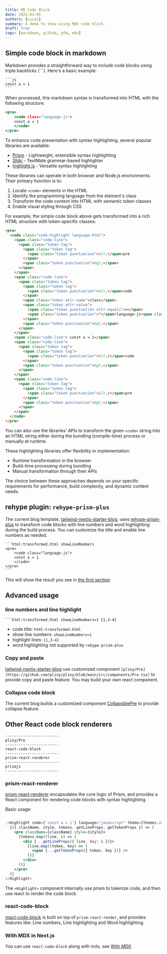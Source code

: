 ```yaml
---
title: MD Code Block
date: 2025-03-05
authors: [Lucas]
summary: A demo to show using MDX code block.
draft: true
tags: [markdown, github, gfm, mdx]
---
```


<TOCInline toc={props.toc} toHeading={2} exclude="Introduction" />

## Simple code block in markdown

Markdown provides a straightforward way to include code blocks using triple backticks (```). Here's a basic example:

````
```js
const a = 1
```
````

When processed, this markdown syntax is transformed into HTML with the following structure:

```html:transformed.html showLineNumbers=1 {1,3-4}
<pre>
    <code class="language-js">
    const a = 1
    </code>
</pre>
```

To enhance code presentation with syntax highlighting, several popular libraries are available:

- [Prism](https://prismjs.com/) - Lightweight, extensible syntax highlighting
- [Shiki](https://shiki.style/) - TextMate grammar-based highlighter
- [highlight.js](https://highlightjs.org/) - Versatile syntax highlighting

These libraries can operate in both browser and Node.js environments. Their primary function is to:

1. Locate `<code>` elements in the HTML
2. Identify the programming language from the element's class
3. Transform the code content into HTML with semantic token classes
4. Enable visual styling through CSS

For example, the simple code block above gets transformed into a rich HTML structure with token-specific classes:

```html
<pre>
  <code class="code-highlight language-html">
    <span class="code-line">
      <span class="token tag">
        <span class="token tag">
          <span class="token punctuation">&lt;</span>pre
        </span>
        <span class="token punctuation">&gt;</span>
      </span>
    </span>
    <span class="code-line">
      <span class="token tag">
        <span class="token tag">
          <span class="token punctuation">&lt;</span>code
        </span>
        <span class="token attr-name">class</span>
        <span class="token attr-value">
          <span class="token punctuation attr-equals">=</span>
          <span class="token punctuation">"</span>language-js<span class="token punctuation">"</span>
        </span>
        <span class="token punctuation">&gt;</span>
      </span>
    </span>
    <span class="code-line"> const a = 1</span>
    <span class="code-line">
      <span class="token tag">
        <span class="token tag">
          <span class="token punctuation">&lt;/</span>code
        </span>
        <span class="token punctuation">&gt;</span>
      </span>
    </span>
    <span class="code-line">
      <span class="token tag">
        <span class="token tag">
          <span class="token punctuation">&lt;/</span>pre
        </span>
        <span class="token punctuation">&gt;</span>
      </span>
    </span>
  </code>
</pre>
```

You can also use the libraries' APIs to transform the given `<code>` string into an HTML string either during the bundling (compile-time) process or manually at runtime.

These highlighting libraries offer flexibility in implementation:

- Runtime transformation in the browser
- Build-time processing during bundling
- Manual transformation through their APIs

The choice between these approaches depends on your specific requirements for performance, build complexity, and dynamic content needs.

## rehype plugin: `rehype-prism-plus`

The current blog template, [tailwind-nextjs-starter-blog](https://github.com/timlrx/tailwind-nextjs-starter-blog), uses [rehype-prism-plus](https://github.com/timlrx/rehype-prism-plus/tree/main/src) to transform code blocks with line numbers and word highlighting during the build process. You can customize the title and enable line numbers as needed.

````
```html:transformed.html showLineNumbers
<pre>
    <code class="language-js">
    const a = 1
    </code>
</pre>
```
````

This will show the result you see in [the first section](#simple-code-block-in-markdown)

## Advanced usage

### line numbers and line highlight

````
```html:transformed.html showLineNumbers=1 {1,3-4}
````

- code title: `html:transformed.html`
- show line numbers: `showLineNumbers=1`
- highlight lines: `{1,3-4}`
- word highlighting not supported by `rehype-prism-plus`

### Copy and paste

[tailwind-nextjs-starter-blog](https://github.com/timlrx/tailwind-nextjs-starter-blog) use customized component `[pliny/Pre](https://github.com/pliny/pliny/blob/main/src/components/Pre.tsx)` to provide copy and paste feature. You may build your own react component.

### Collapse code block

The current blog builds a customized component [CollapsiblePre](https://github.com/xianminx/xianminx.github.com/blob/386dcffc6076fc6879546d49087e0bc8bf896f04/components/CollapsiblePre.tsx#L28) to provide collapse feature.

## Other React code block renderers

```
------------------------
pliny/Pre
------------------------
react-code-block
------------------------
prism-react-renderer
------------------------
prismjs
------------------------
```

### prism-react-renderer

[prism-react-renderer](https://github.com/FormidableLabs/prism-react-renderer) encapsulates the core logic of Prism, and provides a React component for rendering code blocks with syntax highlighting.

Basic usage:

```jsx

;<Highlight code={`const a = 1`} language="javascript" theme={themes.dracula}>
  {({ className, style, tokens, getLineProps, getTokenProps }) => (
    <pre className={className} style={style}>
      {tokens.map((line, i) => (
        <div {...getLineProps({ line, key: i })}>
          {line.map((token, key) => (
            <span {...getTokenProps({ token, key })} />
          ))}
        </div>
      ))}
    </pre>
  )}
</Highlight>
```

The `<Highlight>` component internally use prism to tokenize code, and then use react to render the code block.

### react-code-block

[react-code-block](https://react-code-block.netlify.app/) is built on top of `prism-react-render`, and provides features like: Line numbers, Line highlighting and Word highlighting.

### With MDX in Next.js

You can use `react-code-block` along with mdx, see [With MDX](https://react-code-block.netlify.app/usage/with-mdx)
